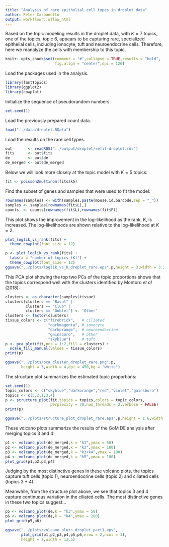 ```yaml
---
title: "Analysis of rare epithelial cell types in droplet data"
author: Peter Carbonetto
output: workflowr::wflow_html
---
```


Based on the topic modeling results in the droplet data, with $K = 7$
topics, one of the topics, topic 6, appears to be capturing rare,
specialized epithelial cells, including ionocyte, tuft and
neuroendocrine cells. Therefore, here we reanalyze the cells with
membership to this topic.

```r
knitr::opts_chunk$set(comment = "#",collapse = TRUE,results = "hold",
                      fig.align = "center",dpi = 120)
```

Load the packages used in the analysis.

```r
library(fastTopics)
library(ggplot2)
library(cowplot)
```

Initialize the sequence of pseudorandom numbers.

```r
set.seed(1)
```

Load the previously prepared count data.

```r
load("../data/droplet.RData")
```

Load the results on the rare cell types.

```r
out       <- readRDS("../output/droplet/refit-droplet.rds")
fits      <- out$fits
de        <- out$de
de_merged <- out$de_merged
```

Below we will look more closely at the topic model with $K = 5$
topics:

```r
fit <- poisson2multinom(fits$k5)
```

Find the subset of genes and samples that were used to fit the model:

```r
rownames(samples) <- with(samples,paste(mouse.id,barcode,sep = "_"))
samples <- samples[rownames(fit$L),]
counts  <- counts[rownames(fit$L),rownames(fit$F)]
```

This plot shows the improvement in the log-likelihood as the rank,
$K$, is increased. The log-likelihoods are shown relative to the
log-likelihood at $K = 2$. 

```r
plot_loglik_vs_rank(fits) +
  theme_cowplot(font_size = 12)
```

```r
p <- plot_loglik_vs_rank(fits) +
  labs(x = "number of topics (K)") +
  theme_cowplot(font_size = 12)
ggsave("../plots/loglik_vs_k_droplet_rare.eps",p,height = 3,width = 3.25)
```

This PCA plot showing the top two PCs of the topic proportions shows
that the topics correspond well with the clusters identified by
Montoro *et al* (2018):

```r
clusters <- as.character(samples$tissue)
clusters[clusters == "Basal" |
         clusters == "Club" |
         clusters == "Goblet"] <- "Other"
clusters <- factor(clusters)
tissue_colors <- c("firebrick",   # ciliated
                   "darkmagenta", # ionocyte
                   "darkorange",  # neuroendocrine
				   "gainsboro",   # other
                   "skyblue")     # tuft
p <- pca_plot(fit,pcs = 1:2,fill = clusters) +
  scale_fill_manual(values = tissue_colors)
print(p)
```

```r
ggsave("../plots/pca_cluster_droplet_rare.png",p,
       height = 3,width = 4,dpi = 450,bg = "white")
```

The structure plot summarizes the estimated topic proportions:

```r
set.seed(1)
topic_colors <- c("skyblue","darkorange","red","violet","gainsboro")
topics <- c(5,2,1,3,4)
p <- structure_plot(fit,topics = topics,colors = topic_colors,
                    perplexity = 70,num_threads = 2,verbose = FALSE)
print(p)
```

```r
ggsave("../plots/structure_plot_droplet_rare.eps",p,height = 1.6,width = 5)
```

These volcano plots summarize the results of the GoM DE analysis after
merging topics 3 and 4:

```r
p1 <- volcano_plot(de_merged,k = "k1",ymax = 50)
p2 <- volcano_plot(de_merged,k = "k2",ymax = 100)
p3 <- volcano_plot(de_merged,k = "k3+k4",ymax = 100)
p4 <- volcano_plot(de_merged,k = "k5",ymax = 100)
plot_grid(p1,p2,p3,p4)
```

Judging by the most distinctive genes in these volcano plots, the
topics capture tuft cells (topic 1), neuroendocrine cells (topic 2)
and ciliated cells (topics 3 + 4).

Meanwhile, from the structure plot above, we see that topics 3 and 4
capture continuous variation in the ciliated cells. The most
distinctive genes in these two topics suggest...

```r
p5 <- volcano_plot(de,k = "k3",ymax = 50)
p6 <- volcano_plot(de,k = "k4",ymax = 200)
plot_grid(p5,p6)
```

```r
ggsave("../plots/volcano_plots_droplet_part1.eps",
       plot_grid(p1,p2,p3,p4,p5,p6,nrow = 2,ncol = 3),
	   height = 7,width = 12.5)
```

